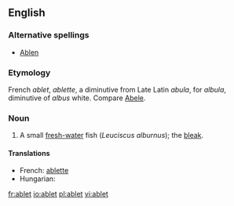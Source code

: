==English==

===Alternative spellings===
* [[Ablen]]

===Etymology===
French ''ablet'', ''ablette'', a diminutive from Late Latin ''abula'', for ''albula'', diminutive of ''albus'' white. Compare [[Abele]].

===Noun===
{{en-noun}}

# {{zoology}} A small [[fresh-water]] fish (''Leuciscus alburnus''); the [[bleak]].

====Translations====
{{trans-top|a small fresh-water fish}}
*French: [[ablette]] {{f}}
*Hungarian: {{t|hu|szélhajtó küsz}}
{{trans-mid}}
{{trans-bottom}}

[[fr:ablet]]
[[io:ablet]]
[[pl:ablet]]
[[vi:ablet]]